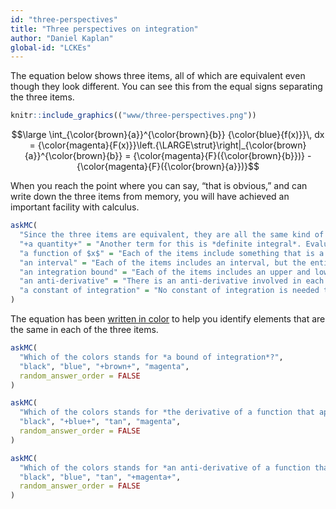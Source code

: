 ```yaml
---
id: "three-perspectives"
title: "Three perspectives on integration"
author: "Daniel Kaplan"
global-id: "LCKEs"
---
```


The equation below shows three items, all of which are equivalent even though they look different. You can see this from the equal signs separating the three items.

```r
knitr::include_graphics(("www/three-perspectives.png"))
```



$$\large \int_{\color{brown}{a}}^{\color{brown}{b}} {\color{blue}{f(x)}}\, dx = {\color{magenta}{F(x)}}\left.{\LARGE\strut}\right|_{\color{brown}{a}}^{\color{brown}{b}} = {\color{magenta}{F}({\color{brown}{b}})} -{\color{magenta}{F}({\color{brown}{a}})}$$

When you reach the point where you can say, "that is  obvious," and can write down the three items from memory, you will have achieved an important facility with calculus.

```r
askMC(
  "Since the three items are equivalent, they are all the same kind of \"thing.\" What kind of thing are they?",
  "+a quantity+" = "Another term for this is *definite integral*. Evaluating an anti-derivative at two values of $x$ and subtracting one from the other gives a number. (Remember, in our notation, $a$ and $b$ stand for numerical constants, unless we specifically say otherwise.)",
  "a function of $x$" = "Each of the items include something that is a function of $x$, but the entire item is not itself a function of $x$.",
  "an interval" = "Each of the items includes an interval, but the entire item is not one.",
  "an integration bound" = "Each of the items includes an upper and lower bound of integration, but the entire item is not one.",
  "an anti-derivative" = "There is an anti-derivative involved in each item, but the entire item is not one.",
  "a constant of integration" = "No constant of integration is needed to express any of the items" 
)
```

The equation has been [written in color](https://betterexplained.com/articles/colorized-math-equations/) to help you identify elements that are the same in each of the three items. 

```r
askMC(
  "Which of the colors stands for *a bound of integration*?",
  "black", "blue", "+brown+", "magenta",
  random_answer_order = FALSE
)
```

```r
askMC(
  "Which of the colors stands for *the derivative of a function that appears elsewhere in the equation*?",
  "black", "+blue+", "tan", "magenta",
  random_answer_order = FALSE
)
```

```r
askMC(
  "Which of the colors stands for *an anti-derivative of a function that appears elsewhere in the equation*?",
  "black", "blue", "tan", "+magenta+",
  random_answer_order = FALSE
)
```
